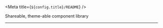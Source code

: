 

<Meta title={`${config.title}/README`} />

<Title>
  <LogoSvg /> <strong>{config.title}</strong>{' '}
  <SmartLink href="https://npmjs.com/@newhighsco/chipset" target="_blank">
    <Image
      src="https://img.shields.io/npm/v/@newhighsco/chipset.svg"
      alt="NPM version"
    />
  </SmartLink>{' '}
  <SmartLink href="https://github.com/newhighsco/chipset" target="_blank">
    <Image
      src="https://img.shields.io/github/stars/newhighsco/chipset?style=social"
      alt="Github"
    />
  </SmartLink>
</Title>

Shareable, theme-able component library

---

<p>
  <CreditLockup />
</p>

